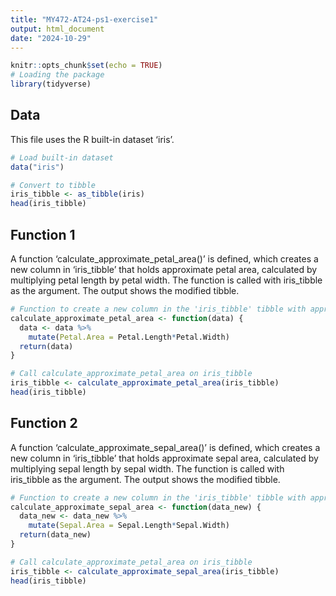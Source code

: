 ```yaml
---
title: "MY472-AT24-ps1-exercise1"
output: html_document
date: "2024-10-29"
---
```


```r
knitr::opts_chunk$set(echo = TRUE)
# Loading the package
library(tidyverse)
```

## Data
This file uses the R built-in dataset 'iris'.
```r
# Load built-in dataset
data("iris")

# Convert to tibble
iris_tibble <- as_tibble(iris)
head(iris_tibble)
```

## Function 1
A function 'calculate_approximate_petal_area()' is defined, which creates a new column in 'iris_tibble' that holds approximate petal area, calculated by multiplying petal length by petal width. The function is called with iris_tibble as the argument. The output shows the modified tibble.
```r
# Function to create a new column in the 'iris_tibble' tibble with approximate petal area, calculated by multiplying petal length by petal width.
calculate_approximate_petal_area <- function(data) {
  data <- data %>%
    mutate(Petal.Area = Petal.Length*Petal.Width)
  return(data)
}

# Call calculate_approximate_petal_area on iris_tibble
iris_tibble <- calculate_approximate_petal_area(iris_tibble)
head(iris_tibble)
```

## Function 2
A function 'calculate_approximate_sepal_area()' is defined, which creates a new column in 'iris_tibble' that holds approximate sepal area, calculated by multiplying sepal length by sepal width. The function is called with iris_tibble as the argument. The output shows the modified tibble.
```r
# Function to create a new column in the 'iris_tibble' tibble with approximate petal area, calculated by multiplying petal length by petal width.
calculate_approximate_sepal_area <- function(data_new) {
  data_new <- data_new %>%
    mutate(Sepal.Area = Sepal.Length*Sepal.Width)
  return(data_new)
}

# Call calculate_approximate_petal_area on iris_tibble
iris_tibble <- calculate_approximate_sepal_area(iris_tibble)
head(iris_tibble)
```